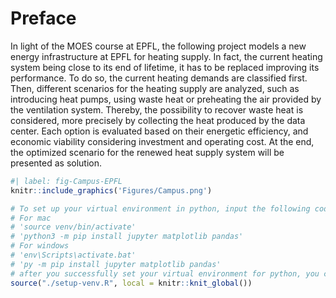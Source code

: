 # Preface

In light of the MOES course at EPFL, the following project models a new energy infrastructure at EPFL for heating supply. In fact, the current heating system being close to its end of lifetime, it has to be replaced improving its performance. To do so, the current heating demands are classified first. Then, different scenarios for the heating supply are analyzed, such as introducing heat pumps, using waste heat or preheating the air provided by the ventilation system. Thereby, the possibility to recover waste heat is considered, more precisely by collecting the heat produced by the data center. Each option is evaluated based on their energetic efficiency, and economic viability considering investment and operating cost. At the end, the optimized scenario for the renewed heat supply system will be presented as solution.


```r
#| label: fig-Campus-EPFL
knitr::include_graphics('Figures/Campus.png')
```
```r
# To set up your virtual environment in python, input the following code in your terminal after running this chunk:
# For mac
# 'source venv/bin/activate'
# 'python3 -m pip install jupyter matplotlib pandas'
# For windows
# 'env\Scripts\activate.bat'
# 'py -m pip install jupyter matplotlib pandas'
# after you successfully set your virtual environment for python, you can comment out this chunk
source("./setup-venv.R", local = knitr::knit_global())
```